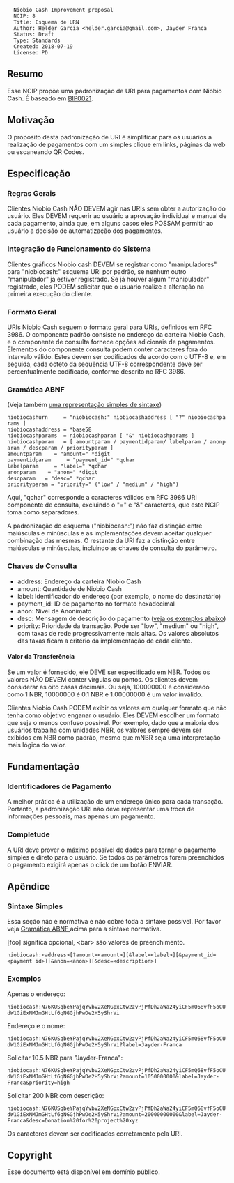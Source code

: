 <pre>
  Niobio Cash Improvement proposal
  NCIP: 8
  Title: Esquema de URN
  Author: Helder Garcia <helder.garcia@gmail.com>, Jayder Franca
  Status: Draft
  Type: Standards
  Created: 2018-07-19
  License: PD
</pre>

==Resumo==

Esse NCIP propõe uma padronização de URI para pagamentos com Niobio Cash. É baseado em [https://github.com/bitcoin/bips/blob/master/bip-0021.mediawiki BIP0021].

==Motivação==

O propósito desta padronização de URI é simplificar para os usuários a realização de pagamentos com um simples clique em links, páginas da web ou escaneando QR Codes.

==Especificação==

=== Regras Gerais ===

Clientes Niobio Cash NÃO DEVEM agir nas URIs sem obter a autorização do usuário.
Eles DEVEM requerir ao usuário a aprovação individual e manual de cada pagamento, ainda que, em alguns casos eles POSSAM permitir ao usuário a decisão de automatização dos pagamentos.

=== Integração de Funcionamento do Sistema ===

Clientes gráficos Niobio cash DEVEM se registrar como "manipuladores" para "niobiocash:" esquema URI por padrão, se nenhum outro "manipulador" já estiver registrado. Se já houver algum "manipulador" registrado, eles PODEM solicitar que o usuário realize a alteração na primeira execução do cliente.

=== Formato Geral ===

URIs Niobio Cash seguem o formato geral para URIs, definidos em RFC 3986. O componente padrão consiste no endereço da carteira Niobio Cash, e o componente de consulta fornece opções adicionais de pagamentos.
Elementos do componente consulta podem conter caracteres fora do intervalo válido. Estes devem ser codificados de acordo com o UTF-8 e, em seguida, cada octeto da sequência UTF-8 correspondente deve ser percentualmente codificado, conforme descrito no RFC 3986.

=== Gramática ABNF ===

(Veja também [[#Sintaxe_Simples|uma representação simples de sintaxe]])

 niobiocashurn     = "niobiocash:" niobiocashaddress [ "?" niobiocashparams ]
 niobiocashaddress = *base58
 niobiocashparams  = niobiocashparam [ "&" niobiocashparams ]
 niobiocashparam   = [ amountparam / paymentidparam/ labelparam / anonparam / descparam / priorityparam ]
 amountparam    = "amount=" *digit
 paymentidparam     = "payment_id=" *qchar
 labelparam     = "label=" *qchar
 anonparam    = "anon=" *digit
 descparam   = "desc=" *qchar
 priorityparam = "priority=" ("low" / "medium" / "high")

Aqui, "qchar" corresponde a caracteres válidos em RFC 3986 URI componente de consulta, excluindo o "=" e "&" caracteres, que este NCIP toma como separadores.

A padronização do esquema ("niobiocash:") não faz distinção entre maiúsculas e minúsculas e as implementações devem aceitar qualquer combinação das mesmas. O restante da URI faz a distinção entre maiúsculas e minúsculas, incluindo as chaves de consulta do parâmetro.

=== Chaves de Consulta ===

*address: Endereço da carteira Niobio Cash
*amount: Quantidade de Niobio Cash
*label: Identificador do endereço (por exemplo, o nome do destinatário)
*payment_id: ID de pagamento no formato hexadecimal
*anon: Nível de Anonimato
*desc: Mensagem de descrição do pagamento ([[#Exemplos|veja os exemplos abaixo]])
*priority: Prioridade da transação. Pode ser "low", "medium" ou "high", com taxas de rede progressivamente mais altas. Os valores absolutos das taxas ficam a critério da implementação de cada cliente.

====Valor da Transferência====

Se um valor é fornecido, ele DEVE ser especificado em NBR.
Todos os valores NÂO DEVEM conter vírgulas ou pontos. Os clientes devem considerar as oito casas decimais.
Ou seja, 100000000 é considerado como 1 NBR, 10000000 é 0.1 NBR e 1.00000000 é um valor inválido.

Clientes Niobio Cash PODEM exibir os valores em qualquer formato que não tenha como objetivo enganar o usuário.
Eles DEVEM escolher um formato que seja o menos confuso possível.
Por exemplo, dado que a maioria dos usuários trabalha com unidades NBR, os valores sempre devem ser exibidos em NBR como padrão, mesmo que mNBR seja uma interpretação mais lógica do valor.

== Fundamentação ==

===Identificadores de Pagamento===

A melhor prática é a utilização de um endereço único para cada transação.
Portanto, a padronização URI não deve representar uma troca de informações pessoais, mas apenas um pagamento.

===Completude===

A URI deve prover o máximo possível de dados para tornar o pagamento simples e direto para o usuário. Se todos os parâmetros forem preenchidos o pagamento exigirá apenas o click de um botão ENVIAR.
== Apêndice ==

===Sintaxe Simples===
Essa seção não é normativa e não cobre toda a sintaxe possível.
Por favor veja [[#Gramática_ABNF | Gramática ABNF ]] acima para a sintaxe normativa.

[foo] significa opcional, &lt;bar&gt; são valores de preenchimento.

 <nowiki>niobiocash:<address>[?amount=<amount>][&label=<label>][&payment_id=<payment id>][&anon=<anon>][&desc=<description>]</nowiki>

===Exemplos===

Apenas o endereço:
 niobiocash:N76KUSqbeYPajqYvbv2XeNGpxCtw2zvPjPfDh2aWa24yiCF5mQ68vfF5oCUdW1GiExNMJmGHtLf6qNGGjhPwDe2H5yShrVi

Endereço e o nome:
 niobiocash:N76KUSqbeYPajqYvbv2XeNGpxCtw2zvPjPfDh2aWa24yiCF5mQ68vfF5oCUdW1GiExNMJmGHtLf6qNGGjhPwDe2H5yShrVi?label=Jayder-Franca

Solicitar 10.5 NBR para "Jayder-Franca":
 niobiocash:N76KUSqbeYPajqYvbv2XeNGpxCtw2zvPjPfDh2aWa24yiCF5mQ68vfF5oCUdW1GiExNMJmGHtLf6qNGGjhPwDe2H5yShrVi?amount=1050000000&label=Jayder-Franca&priority=high

Solicitar 200 NBR com descrição:
 niobiocash:N76KUSqbeYPajqYvbv2XeNGpxCtw2zvPjPfDh2aWa24yiCF5mQ68vfF5oCUdW1GiExNMJmGHtLf6qNGGjhPwDe2H5yShrVi?amount=20000000000&label=Jayder-Franca&desc=Donation%20for%20project%20xyz

Os caracteres devem ser codificados corretamente pela URI.

==Copyright==

Esse documento está disponível em domínio público.
